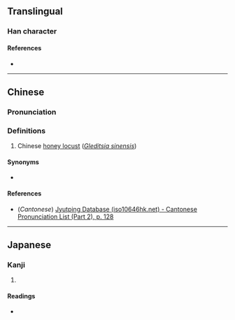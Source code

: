 {{character info/new}}
==Translingual==

===Han character===
{{Han char|rn=75|rad=木|as=07|sn=11|four=|canj=DHAP,XDHAP|ids=⿰木皂}}

====References====
* {{Han ref|kx=0528.190|dkj=14839|dj=0917.070|hdz=21216.040|uh=688D|ud=26765}}

----

==Chinese==
{{zh-forms}}

===Pronunciation===
{{zh-pron
|m=zào
|c=zou6
|mc=
|oc=
|ma=
|cat=pn
}}

===Definitions===
{{zh-hanzi}}

# {{lb|zh|archaic}} Chinese [[honey locust]] (''[[w:Gleditsia sinensis|Gleditsia sinensis]]'')

====Synonyms====
* {{l|zh|皂莢}}

====References====
* (''Cantonese'') [http://www.iso10646hk.net/jp/document/download.jsp Jyutping Database (iso10646hk.net) - Cantonese Pronunciation List (Part 2), p. 128]

----

==Japanese==

===Kanji===
{{ja-kanji|grade=|rs=木07}}

# {{defn|lang=ja|sort=木07}}

====Readings====
* {{ja-readings|on=[[そう]] (sō), [[ぞう]] (zō)|kun=[[さいかち]] (saikachi)}}